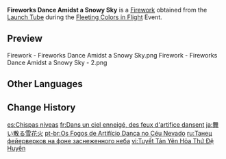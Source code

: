 {{Item Infobox
|id           = 223004
|image        = Item Fireworks Dance Amidst a Snowy Sky.png
|type         = Fireworks
|quality      = 3
|effect       = Color: Standard Model<br>Size: ×1.0<br>Height: 14<br>Spread: ×1.0
|description  = These gorgeous golden fireworks follow a particularly graceful trajectory after they ascend and are quite silent, though no less lovely for it.
|source1      = [[Fleeting Colors in Flight]] Event: [[Launch Tube]]
|source2      = {{Sold By|Fireworks Dance Amidst a Snowy Sky}}
}}
'''Fireworks Dance Amidst a Snowy Sky''' is a [[Firework]] obtained from the [[Launch Tube]] during the [[Fleeting Colors in Flight]] Event.

==Preview==
<gallery>
Firework - Fireworks Dance Amidst a Snowy Sky.png
Firework - Fireworks Dance Amidst a Snowy Sky - 2.png
</gallery>

==Other Languages==
{{Other Languages
|en      = Fireworks Dance Amidst a Snowy Sky
|zhs     = 雪散烟火次第悬
|zhs_rm  = Xuě Sàn Yānhuǒ Cìdì Xuán
|zht     = 雪散煙火次第懸
|zht_rm  = Xuě Sàn Yānhuǒ Cìdì Xuán
|zh_tl   = Snow Scattering the Fireworks, Lauching One by One
|ja      = 舞い散る雪花火
|ja_rm   = Maichiru Yuki Hanabi
|ja_tl   = Fluttering Snowflake Fireworks
|ko      = 흩날리는 눈송이
|ko_rm   = Hennallineun Nunsong'i
|ko_tl   = Fluttering Snowflake
|es      = Chispas níveas
|es_tl   = Snowy Sparks
|fr      = Dans un ciel enneigé, des feux d'artifice dansent
|fr_tl   = In a Snowy Sky, the Fireworks Dance
|ru      = Танец фейерверков на фоне заснеженного неба
|ru_tl   = Fireworks Dance on the Snowy Sky
|th      = ดอกไม้ไฟพร่างพรายกลางหิมะ
|th_rm   = 
|th_tl   = 
|vi      = Tuyết Tán Yên Hỏa Thứ Đệ Huyền
|vi_tl   = 
|de      = Feuerwerk verzaubert alle unter dem Schneehimmel
|de_tl   = Firework Enchants Everyone Under The Snowy Sky
|id      = Fireworks Dance Amidst a Snowy Sky
|pt      = Os Fogos de Artifício Dança no Céu Nevado
|pt_tl   = 
|tr      = Karlı Gökyüzünde Dans Eden Fişekler
|tr_tl   = 
|it      = Nel cielo innevato danzano i fuochi d'artificio
|it_tl   = 
}}

==Change History==
{{Change History|2.4}}

[[es:Chispas níveas]]
[[fr:Dans un ciel enneigé, des feux d'artifice dansent]]
[[ja:舞い散る雪花火]]
[[pt-br:Os Fogos de Artifício Dança no Céu Nevado]]
[[ru:Танец фейерверков на фоне заснеженного неба]]
[[vi:Tuyết Tán Yên Hỏa Thứ Đệ Huyền]]